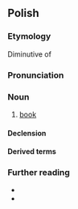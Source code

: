 {{also|książką}}
==Polish==
{{wp|lang=pl}}

===Etymology===
Diminutive of {{m|pl|księga}}

===Pronunciation===
{{pl-p|a=pl-książka.ogg}}

===Noun===
{{pl-noun|f|dim=książeczka}}

# [[book]]

====Declension====
{{pl-decl-noun-f}}

====Derived terms====
{{col3|pl|title=adjective|książkowy}}

===Further reading===
* {{R:pl:WSJP}}
* {{R:pl:PWN}}

{{C|pl|Books}}